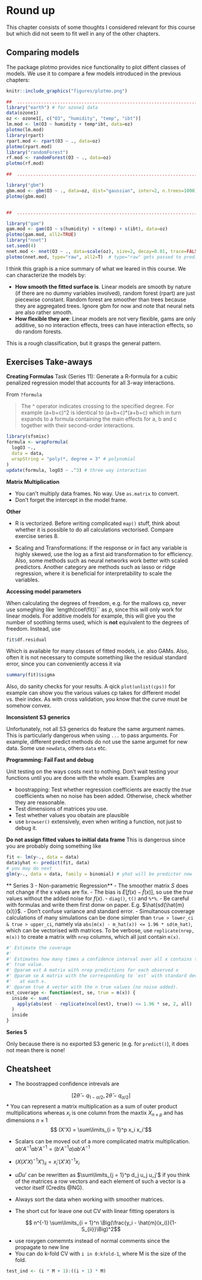 # Round up

This chapter consists of some thoughts I considered relevant for this course 
but which did not seem to fit well in any of the other chapters.

## Comparing models

The package plotmo provides nice functionality to plot diffent classes of models. 
We use it to compare a few models introduced in the previous chapters:
```r
knitr::include_graphics("figures/plotmo.png")
```

```r

##  ............................................................................
library("earth") # for ozone1 data
data(ozone1)
oz <- ozone1[, c("O3", "humidity", "temp", "ibt")]
lm.mod <- lm(O3 ~ humidity + temp*ibt, data=oz)
plotmo(lm.mod)
library(rpart)
rpart.mod <- rpart(O3 ~ ., data=oz)
plotmo(rpart.mod)
library("randomForest")
rf.mod <- randomForest(O3 ~ ., data=oz)
plotmo(rf.mod)

##  ............................................................................

library("gbm")                                              
gbm.mod <- gbm(O3 ~ ., data=oz, dist="gaussian", inter=2, n.trees=1000)
plotmo(gbm.mod)


##  ............................................................................

library("gam")
gam.mod <- gam(O3 ~ s(humidity) + s(temp) + s(ibt), data=oz)
plotmo(gam.mod, all2=TRUE)
library("nnet")
set.seed(4)
nnet.mod <- nnet(O3 ~ ., data=scale(oz), size=2, decay=0.01, trace=FALSE)
plotmo(nnet.mod, type="raw", all2=T)  # type="raw" gets passed to predict
```

I think this graph is a nice summary of what we leared in this course. We can 
characterize the models by:

- **How smooth the fitted surface is**. Linear models are smooth by nature (if there
  are no dummy variables involved), random forest (rpart) are just piecewise
  constant. Random forest are smoother than trees because they are aggregated
  trees. Ignore gbm for now and note that neural nets are also rather smooth.
- **How flexible they are**: Linear models are not very flexible, gams are only 
  additive, so no interaction effects, trees can have interaction effects, 
  so do random forests.

This is a rough classification, but it grasps the general pattern.

## Exercises Take-aways

**Creating Formulas**
Task (Series 11): Generate a R-formula for a cubic penalized regression model 
that accounts for all 3-way interactions.

From `?formula` 

> The ^ operator indicates crossing to the specified degree. For example 
> (a+b+c)^2 is identical to (a+b+c)*(a+b+c) which in turn expands to a formula 
> containing the main effects for a, b and c together with their second-order 
> interactions.

```r
library(sfsmisc)
formula <- wrapFormula(
  logO3 ~., 
  data = data, 
  wrapString = "poly(*, degree = 3" # polynomial
) 
update(formula, logO3 ~ .^3) # three way interaction

```

**Matrix Multiplication**

* You can't multiply data frames. No way. Use `as.matrix` to convert.
* Don't forget the intercept in the model frame.

**Other**

* R is vectorized. Before writing complicated `map()` stuff, think about whether
  it is possible to do all calculations vectorised. Compare exercise series 8.

* Scaling and Transformations: If the response or in fact any variable is highly
  skewed, use the log as a first aid transformation to for efficiency. Also,
  some methods such as neural networks work better with scaled predictors.
  Another category are methods such as lasso or ridge regression, where it is 
  beneficial for interpretability to scale the variables.

**Accessing model parameters**

When calculating the degrees of freedom, e.g. for the mallows cp, never use
someghing like `length(coef(fit))`` as $p$, since this will only work for 
linear models. For additive models for example, this will give you the 
number of soothing terms used, which is **not** equivalent to the degrees of 
freedom. Instead, use

```r
fit$df.residual
```

Which is available for many classes of fitted models, i.e. also GAMs.  Also,
often it is not necessary to compute something like the residual standard 
error, since you can conveniently access it via
```r
summary(fit)$sigma
```

Also, do sanity checks for your results. A qick `plot(unlist(cps))` for example
can show you the various values cp takes for different model vs. their index.
As with cross validation, you know that the curve must be somehow convex.

**Inconsistent S3 generics**

Unfortunately, not all S3 generics do feature the same argument names. This 
is particularly dangerous when using `...` to pass arguments. For example,
different predict methods do not use the same argumet for new data. Some use
`newdata`, others `data` etc.

**Programming: Fail Fast and debug**

Unit testing on the ways costs next to nothing. Don't wait testing your 
functions until you are done with the whole exam. Examples are 

* boostrapping: Test whether regression coefficients are exactly the 
  *true* coefficients when no noise has been added. Otherwise, check whether 
  they are reasonable.
* Test dimensions of matrices you use.
* Test whether values you obatain are plausible
* use `browser()` extensively, even when writing a function, not just to debug 
  it.
  
**Do not assign fitted values to initial data frame**
This is dangerous since you are probably doing something like
```r
fit <- lm(y~., data = data)
data$yhat <- predict(fit, data)
# you may do next
glm(y~., data = data, family = binomial) # yhat will be predictor now
```

** Series 3 - Non-parametric Regression**
- The smoother matrix $S$ does not change if the x values are fix.
- The bias is $E[f(x) - \hat{f}(x)]$, so use the *true* values without the 
  added noise for $f(x)$.
- `diag()`, `t()` and `%*%`.
- Be careful with formulas and write them first donw on paper. E.g. $\hat{sd(\hat{m}(x))}$.
- Don't confuse variance and standard error.
- Simultanous coverage calculations of many simulations can be done simpler than 
  `true > lower_ci & true > upper_ci`, namely via 
  `abs(m(x) - m_hat(x)) <= 1.96 * sd(m_hat)`, which can be vectorised with 
  matrices. To be verbose, use `replicate(nrep, m(x))` to create a matrix with 
  `nrep` columns, which all just contain `m(x)`.
  
```r
#' Estimate the coverage
#'
#' Estimates how many times a confidence interval over all x contains the 
#' true value.
#' @param est A matrix with nrep predictions for each observed x
#' @param se A matrix with the corresponding to `est` with standard deviations 
#'   at each x.
#' @param true A vector with the n true values (no noise added).
est_coverage <- function(est, se, true = m(x)) {
  inside <- sum(
    apply(abs(est - replicate(ncol(est), true)) <= 1.96 * se, 2, all)
  )
  inside
}
```
  
**Series 5**

Only because there is no exported S3 generic (e.g. for `predict()`), it does 
not mean there is none!


## Cheatsheet
* The boostrapped confidence intrevals are 

$$[2 \hat{\theta} - q_{1-\alpha/2}, 2\hat{\theta}- q_{\alpha/2}]$$
* You can represent a matrix multiplication
  as a sum of outer product multiplications whereas $x_i$ is one column
  from the maxtix $X_{n \times p}$ and has dimensions $n \times 1$
  $$ (X'X) = \sum\limits_{i = 1}^p x_i x_i'$$

* Scalars can be moved out of a more complicated matrix multiplication.
  $ab'A^{-1}ab'A^{-1} = (b'A^{-1}a)ab'A^{-1}$ 
* $(X(X'X)^{-1}X')_{ii} = x_i'(X'X)^{-1}x_i$
* $uDu'$ can be rewritten as $\sum\limits_{j = 1}^p d_j u_j u_j'$ if you 
  think of the matrices a row vectors and each element of such a vector is 
  a vector itself (Credits @NG).
* Always sort the data when working with smoother matrices.

* The short cut for leave one out CV with linear fitting operators is

$$ n^{-1} \sum\limits_{i = 1}^n \Big(\frac{y_i - \hat{m}(x_i)}{1-S_{ii}}\Big)^2$$ 

* use roxygen comemnts instead of normal comments since the propagate to new line
* You can do k-fold CV with `i in 0:kfold-1`, where M is the size of the fold. 
```r
test_ind <- (i * M + 1):((i + 1) * M)
```

